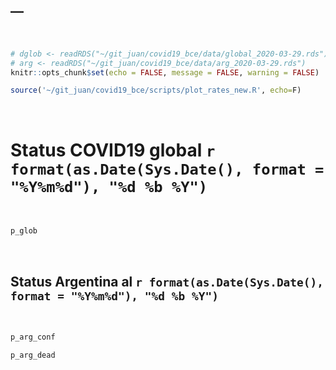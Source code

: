 ---
---

<br>

```r
# dglob <- readRDS("~/git_juan/covid19_bce/data/global_2020-03-29.rds") 
# arg <- readRDS("~/git_juan/covid19_bce/data/arg_2020-03-29.rds")
knitr::opts_chunk$set(echo = FALSE, message = FALSE, warning = FALSE)

```

```r
source('~/git_juan/covid19_bce/scripts/plot_rates_new.R', echo=F)
```

<br>

# Status COVID19 global `r format(as.Date(Sys.Date(), format = "%Y%m%d"), "%d %b %Y")` 

<br>

```r
p_glob
```

<br>

## Status Argentina al `r format(as.Date(Sys.Date(), format = "%Y%m%d"), "%d %b %Y")` 

<br>

```r
p_arg_conf
```

```r
p_arg_dead
```

